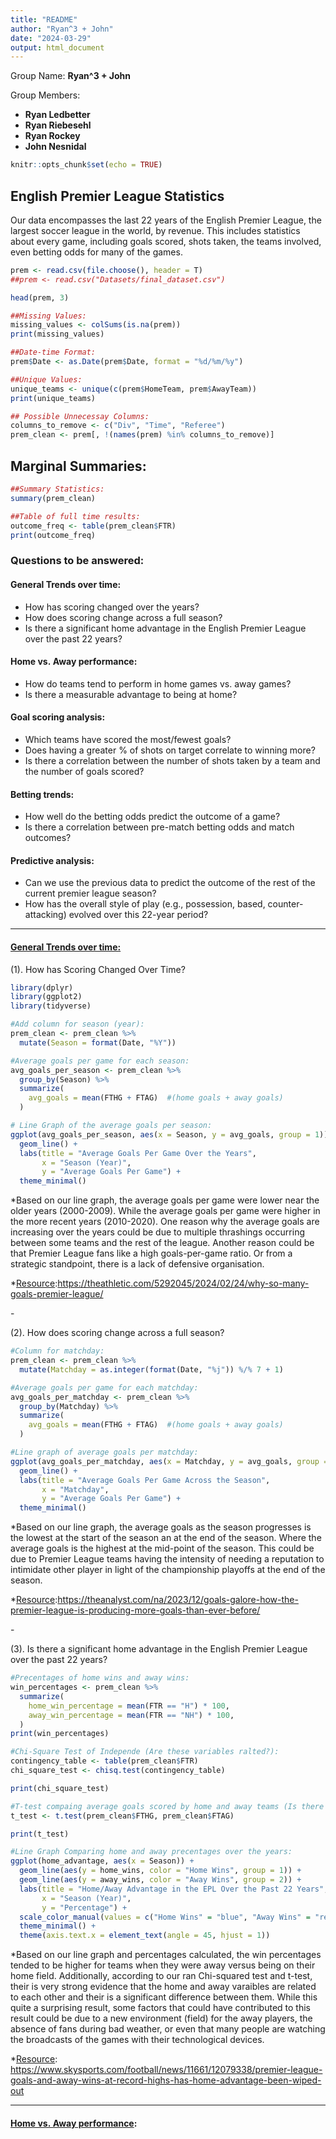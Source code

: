 ```yaml
---
title: "README"
author: "Ryan^3 + John"
date: "2024-03-29"
output: html_document
---
```


Group Name: **Ryan\^3 + John**

Group Members:

-   **Ryan Ledbetter**
-   **Ryan Riebesehl**
-   **Ryan Rockey**
-   **John Nesnidal**

```r
knitr::opts_chunk$set(echo = TRUE)
```

## English Premier League Statistics

Our data encompasses the last 22 years of the English Premier League, the largest soccer league in the world, by revenue. This includes statistics about every game, including goals scored, shots taken, the teams involved, even betting odds for many of the games.

```r
prem <- read.csv(file.choose(), header = T)
##prem <- read.csv("Datasets/final_dataset.csv")

head(prem, 3)
```

```r
##Missing Values:
missing_values <- colSums(is.na(prem))
print(missing_values)
```

```r
##Date-time Format:
prem$Date <- as.Date(prem$Date, format = "%d/%m/%y")

##Unique Values:
unique_teams <- unique(c(prem$HomeTeam, prem$AwayTeam))
print(unique_teams)

## Possible Unnecessay Columns:
columns_to_remove <- c("Div", "Time", "Referee") 
prem_clean <- prem[, !(names(prem) %in% columns_to_remove)]
```

## **Marginal Summaries:**

```r
##Summary Statistics:
summary(prem_clean)
```

```r
##Table of full time results:
outcome_freq <- table(prem_clean$FTR)
print(outcome_freq)
```

### Questions to be answered:

#### General Trends over time:

-   How has scoring changed over the years?
-   How does scoring change across a full season?
-   Is there a significant home advantage in the English Premier League over the past 22 years?

#### Home vs. Away performance:

-   How do teams tend to perform in home games vs. away games?
-   Is there a measurable advantage to being at home?

#### Goal scoring analysis:

-   Which teams have scored the most/fewest goals?
-   Does having a greater % of shots on target correlate to winning more?
-   Is there a correlation between the number of shots taken by a team and the number of goals scored?

#### Betting trends:

-   How well do the betting odds predict the outcome of a game?
-   Is there a correlation between pre-match betting odds and match outcomes?

#### Predictive analysis:

-   Can we use the previous data to predict the outcome of the rest of the current premier league season?
-   How has the overall style of play (e.g., possession, based, counter-attacking) evolved over this 22-year period?

------------------------------------------------------------------------

#### [General Trends over time:]{.underline}

(1). How has Scoring Changed Over Time?

```r
library(dplyr)  
library(ggplot2)
library(tidyverse)

#Add column for season (year):
prem_clean <- prem_clean %>%
  mutate(Season = format(Date, "%Y"))

#Average goals per game for each season:
avg_goals_per_season <- prem_clean %>%
  group_by(Season) %>%
  summarize(
    avg_goals = mean(FTHG + FTAG)  #(home goals + away goals)
  )

# Line Graph of the average goals per season:
ggplot(avg_goals_per_season, aes(x = Season, y = avg_goals, group = 1)) +
  geom_line() +
  labs(title = "Average Goals Per Game Over the Years",
       x = "Season (Year)",
       y = "Average Goals Per Game") +
  theme_minimal()

```

\*Based on our line graph, the average goals per game were lower near the older years (2000-2009). While the average goals per game were higher in the more recent years (2010-2020). One reason why the average goals are increasing over the years could be due to multiple thrashings occurring between some teams and the rest of the league. Another reason could be that Premier League fans like a high goals-per-game ratio. Or from a strategic standpoint, there is a lack of defensive organisation.

\*[Resource]{.underline}:<https://theathletic.com/5292045/2024/02/24/why-so-many-goals-premier-league/>

\-

(2). How does scoring change across a full season?

```r
#Column for matchday:
prem_clean <- prem_clean %>%
  mutate(Matchday = as.integer(format(Date, "%j")) %/% 7 + 1)

#Average goals per game for each matchday:
avg_goals_per_matchday <- prem_clean %>%
  group_by(Matchday) %>%
  summarize(
    avg_goals = mean(FTHG + FTAG)  #(home goals + away goals)
  )

#Line graph of average goals per matchday:
ggplot(avg_goals_per_matchday, aes(x = Matchday, y = avg_goals, group = 1)) +
  geom_line() +
  labs(title = "Average Goals Per Game Across the Season",
       x = "Matchday",
       y = "Average Goals Per Game") +
  theme_minimal()

```

\*Based on our line graph, the average goals as the season progresses is the lowest at the start of the season an at the end of the season. Where the average goals is the highest at the mid-point of the season. This could be due to Premier League teams having the intensity of needing a reputation to intimidate other player in light of the championship playoffs at the end of the season.

\*[Resource]{.underline}:<https://theanalyst.com/na/2023/12/goals-galore-how-the-premier-league-is-producing-more-goals-than-ever-before/>

\-

(3). Is there a significant home advantage in the English Premier League over the past 22 years?

```r
#Precentages of home wins and away wins:
win_percentages <- prem_clean %>%
  summarize(
    home_win_percentage = mean(FTR == "H") * 100,
    away_win_percentage = mean(FTR == "NH") * 100,
  )
print(win_percentages)

#Chi-Square Test of Independe (Are these variables ralted?):
contingency_table <- table(prem_clean$FTR)
chi_square_test <- chisq.test(contingency_table)

print(chi_square_test)

#T-test compaing average goals scored by home and away teams (Is there a difference in the means between the variables?):
t_test <- t.test(prem_clean$FTHG, prem_clean$FTAG)

print(t_test)

#Line Graph Comparing home and away precentages over the years:
ggplot(home_advantage, aes(x = Season)) +
  geom_line(aes(y = home_wins, color = "Home Wins", group = 1)) +
  geom_line(aes(y = away_wins, color = "Away Wins", group = 2)) +
  labs(title = "Home/Away Advantage in the EPL Over the Past 22 Years",
       x = "Season (Year)",
       y = "Percentage") +
  scale_color_manual(values = c("Home Wins" = "blue", "Away Wins" = "red")) +
  theme_minimal() +
  theme(axis.text.x = element_text(angle = 45, hjust = 1))

```

\*Based on our line graph and percentages calculated, the win percentages tended to be higher for teams when they were away versus being on their home field. Additionally, according to our ran Chi-squared test and t-test, their is very strong evidence that the home and away varaibles are related to each other and their is a significant difference between them. While this quite a surprising result, some factors that could have contributed to this result could be due to a new environment (field) for the away players, the absence of fans during bad weather, or even that many people are watching the broadcasts of the games with their technological devices.

\*[Resource]{.underline}: <https://www.skysports.com/football/news/11661/12079338/premier-league-goals-and-away-wins-at-record-highs-has-home-advantage-been-wiped-out>

------------------------------------------------------------------------

#### [Home vs. Away performance]{.underline}:
